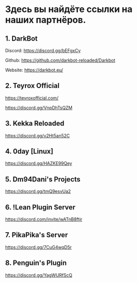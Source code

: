 # Здесь вы найдёте ссылки на наших партнёров.

## 1. DarkBot

Discord: https://discord.gg/bEFgxCy

Github: https://github.com/darkbot-reloaded/Darkbot

Website: https://darkbot.eu/

## 2. Teyrox Official

https://teyroxofficial.com/

https://discord.gg/VnpDhTsQZM

## 3. Kekka Reloaded

https://discord.gg/v2Ht5an52C

## 4. 0day [Linux]

https://discord.gg/HAZKE99Qey

## 5. Dm94Dani's Projects

https://discord.gg/tmQ9esvUa2

## 6. !Lean Plugin Server

https://discord.com/invite/wATnB8ftjr

## 7. PikaPika's Server

https://discord.gg/7CuG4wqD5r

## 8. Penguin's Plugin

https://discord.gg/YagWURfScQ